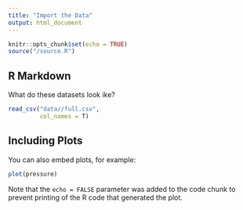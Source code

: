```yaml
---
title: "Import the Data"
output: html_document
---
```


```r
knitr::opts_chunk$set(echo = TRUE)
source("/source.R")
```

## R Markdown
What do these datasets look ike?
```r
read_csv("data//full.csv",
         col_names = T)
```

## Including Plots

You can also embed plots, for example:

```r
plot(pressure)
```

Note that the `echo = FALSE` parameter was added to the code chunk to prevent printing of the R code that generated the plot.

